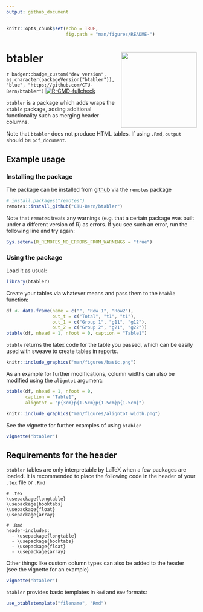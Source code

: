 ```yaml
---
output: github_document
---
```


<!-- README.md is generated from README.Rmd. Please edit that file -->

```r
knitr::opts_chunk$set(echo = TRUE,
                      fig.path = "man/figures/README-")
```

# btabler <img src='man/figures/sticker.png' align="right" height="200">


`r badger::badge_custom("dev version", as.character(packageVersion("btabler")), 
"blue", "https://github.com/CTU-Bern/btabler")`
[![R-CMD-fullcheck](https://github.com/CTU-Bern/btabler/actions/workflows/R-CMD-full.yaml/badge.svg)](https://github.com/CTU-Bern/btabler/actions/workflows/R-CMD-full.yaml)

`btabler` is a package which adds wraps the `xtable` package, adding additional 
functionality such as merging header columns.

Note that `btabler` does not produce HTML tables. If using `.Rmd`, `output` should be 
`pdf_document`.

## Example usage 

### Installing the package

The package can be installed from [github](https://github.com/CTU-Bern/btabler) 
via the `remotes` package

```r
# install.packages("remotes")
remotes::install_github("CTU-Bern/btabler")
```

Note that `remotes` treats any warnings (e.g. that a certain package was built 
under a different version of R) as errors. If you see such an error, run the 
following line and try again:

```r
Sys.setenv(R_REMOTES_NO_ERRORS_FROM_WARNINGS = "true")
```

### Using the package 
Load it as usual:
```r
library(btabler)
```

Create your tables via whatever means and pass them to the `btable` function:
```r
df <- data.frame(name = c("", "Row 1", "Row2"),
                 out_t = c("Total", "t1", "t1"),
                 out_1 = c("Group 1", "g11", "g12"), 
                 out_2 = c("Group 2", "g21", "g22"))
btable(df, nhead = 1, nfoot = 0, caption = "Table1")
```

`btable` returns the latex code for the table you passed, which can be easily used 
with sweave to create tables in reports.

```r
knitr::include_graphics("man/figures/basic.png")
```



As an example for further modifications, column widths can also be modified using 
the `aligntot` argument:
```r
btable(df, nhead = 1, nfoot = 0, 
       caption = "Table1", 
       aligntot = "p{3cm}p{1.5cm}p{1.5cm}p{1.5cm}")
```
```r
knitr::include_graphics("man/figures/aligntot_width.png")
```

See the vignette for further examples of using `btabler`

```r
vignette("btabler")
```


## Requirements for the header

`btabler` tables are only interpretable by LaTeX when a few packages are loaded. 
It is recommended to place the following code in the header of your `.tex` file 
or `.Rmd`

```
# .tex
\usepackage{longtable}
\usepackage{booktabs}
\usepackage{float}
\usepackage{array}

# .Rmd
header-includes:
  - \usepackage{longtable}
  - \usepackage{booktabs}
  - \usepackage{float}
  - \usepackage{array}
```

Other things like custom column types can also be added to the header (see the 
vignette for an example)

```r
vignette("btabler")
```

`btabler` provides basic templates in `Rmd` and `Rnw` formats:

```r
use_btabletemplate("filename", "Rmd")
```


